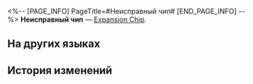 <%-- [PAGE_INFO]
PageTitle=#Неисправный чип#
[END_PAGE_INFO] --%>
{{Предмет Инфобокс
|id          = 250201
|Изображение = Предмет Неисправный чип.png
|Тип         = Expansion Chip
|Инвентарь   = 
|Редкость    = 3
|Эффект      = 
|Описание    = Атака противника с ослаблением наносит ему дополнительный урон.
}}
{{Описание|Игровой предмет в «Эфирных войнах». Экипируйте, чтобы эфирный дух получил особую улучшенную способность.}}
'''Неисправный чип''' — [[Expansion Chip]].

==На других языках==
{{На других языках
|en   = Malfunctioning Chip
|zhs  = 故障破损芯片
|zht  = 故障破損晶片
|ja   = チップ「破損拡大」
|ko   = 고장 파손 칩
|es   = Chip averiado
|fr   = Puce de dysfonctionnement
|ru   = Неисправный чип
|th   = ชิปขัดข้อง
|vi   = Chip Giải Quyết Sự Cố
|de   = Nicht funktionierender Chip
|id   = Malfunctioning Chip
|pt   = Chip Defeituoso
}}

==История изменений==
{{История изменений|3.5}}